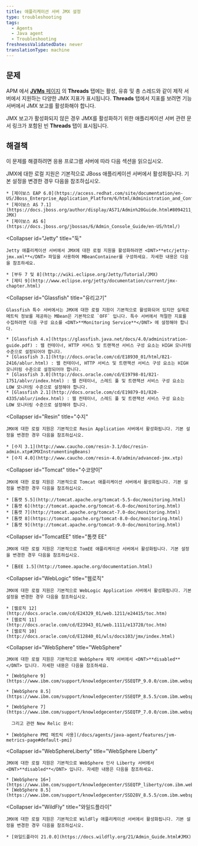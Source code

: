 ```yaml
---
title: 애플리케이션 서버 JMX 설정
type: troubleshooting
tags:
  - Agents
  - Java agent
  - Troubleshooting
freshnessValidatedDate: never
translationType: machine
---
```


## 문제

APM 에서 [<DNT>**JVMs**</DNT> 페이지](/docs/agents/java-agent/features/jvm-metrics-page) 의 <DNT>**Threads**</DNT> 탭에는 활성, 유휴 및 총 스레드와 같이 제작 서버에서 지원하는 다양한 JMX 지표가 표시됩니다. <DNT>**Threads**</DNT> 탭에서 지표를 보려면 기능 서버에서 JMX 보고를 활성화해야 합니다.

JMX 보고가 활성화되지 않은 경우 JMX를 활성화하기 위한 애플리케이션 서버 관련 문서 링크가 포함된 빈 <DNT>**Threads**</DNT> 탭이 표시됩니다.

## 해결책

이 문제를 해결하려면 응용 프로그램 서버에 따라 다음 섹션을 읽으십시오.

<CollapserGroup>
  <Collapser
    id="JBoss"
    title="제이보스"
  >
    JMX에 대한 로컬 지원은 기본적으로 JBoss 애플리케이션 서버에서 활성화됩니다. 기본 설정을 변경한 경우 다음을 참조하십시오.

    * [제이보스 EAP 6.0](https://access.redhat.com/site/documentation/en-US/JBoss_Enterprise_Application_Platform/6/html/Administration_and_Configuration_Guide/index.html)
    * [제이보스 AS 7.1](https://docs.jboss.org/author/display/AS71/Admin%20Guide.html#8094211_AdminGuide-JMX)
    * [제이보스 AS 6](https://docs.jboss.org/jbossas/6/Admin_Console_Guide/en-US/html/)
  </Collapser>

  <Collapser
    id="Jetty"
    title="둑"
  >
    Jetty 애플리케이션 서버에서 JMX에 대한 로컬 지원을 활성화하려면 <DNT>**etc/jetty-jmx.xml**</DNT> 파일을 사용하여 MBeanContainer를 구성하세요. 자세한 내용은 다음을 참조하세요.

    * [부두 7 및 8](http://wiki.eclipse.org/Jetty/Tutorial/JMX)
    * [제티 9](http://www.eclipse.org/jetty/documentation/current/jmx-chapter.html)
  </Collapser>

  <Collapser
    id="Glassfish"
    title="유리고기"
  >
    Glassfish 특수 서버에서는 JMX에 대한 로컬 지원이 기본적으로 활성화되어 있지만 실제로 메트릭 정보를 제공하는 MBean은 기본적으로 `OFF` 입니다. 특수 서버에서 적절한 지표를 수집하려면 다음 구성 요소를 <DNT>**Monitoring Service**</DNT> 에 설정해야 합니다.

    * [Glassfish 4.x](https://glassfish.java.net/docs/4.0/administration-guide.pdf) : 웹 컨테이너, HTTP 서비스 및 트랜잭션 서비스 구성 요소는 HIGH 모니터링 수준으로 설정되어야 합니다.
    * [Glassfish 3.1](http://docs.oracle.com/cd/E18930_01/html/821-2416/ablur.html) : 웹 컨테이너, HTTP 서비스 및 트랜잭션 서비스 구성 요소는 HIGH 모니터링 수준으로 설정되어야 합니다.
    * [Glassfish 3.0](http://docs.oracle.com/cd/E19798-01/821-1751/ablvr/index.html) : 웹 컨테이너, 스레드 풀 및 트랜잭션 서비스 구성 요소는 LOW 모니터링 수준으로 설정해야 합니다.
    * [Glassfish 2.1](http://docs.oracle.com/cd/E19879-01/820-4335/ablur/index.html) : 웹 컨테이너, 스레드 풀 및 트랜잭션 서비스 구성 요소는 LOW 모니터링 수준으로 설정해야 합니다.
  </Collapser>

  <Collapser
    id="Resin"
    title="수지"
  >
    JMX에 대한 로컬 지원은 기본적으로 Resin Application 서버에서 활성화됩니다. 기본 설정을 변경한 경우 다음을 참조하십시오.

    * [수지 3.1](http://www.caucho.com/resin-3.1/doc/resin-admin.xtp#JMXInstrumentingBeans)
    * [수지 4.0](http://www.caucho.com/resin-4.0/admin/advanced-jmx.xtp)
  </Collapser>

  <Collapser
    id="Tomcat"
    title="수코양이"
  >
    JMX에 대한 로컬 지원은 기본적으로 Tomcat 애플리케이션 서버에서 활성화됩니다. 기본 설정을 변경한 경우 다음을 참조하십시오.

    * [톰캣 5.5](http://tomcat.apache.org/tomcat-5.5-doc/monitoring.html)
    * [톰캣 6](http://tomcat.apache.org/tomcat-6.0-doc/monitoring.html)
    * [톰캣 7](http://tomcat.apache.org/tomcat-7.0-doc/monitoring.html)
    * [톰캣 8](https://tomcat.apache.org/tomcat-8.0-doc/monitoring.html)
    * [톰캣 9](http://tomcat.apache.org/tomcat-9.0-doc/monitoring.html)
  </Collapser>

  <Collapser
    id="TomcatEE"
    title="톰캣 EE"
  >
    JMX에 대한 로컬 지원은 기본적으로 TomEE 애플리케이션 서버에서 활성화됩니다. 기본 설정을 변경한 경우 다음을 참조하십시오.

    * [톰EE 1.5](http://tomee.apache.org/documentation.html)
  </Collapser>

  <Collapser
    id="WebLogic"
    title="웹로직"
  >
    JMX에 대한 로컬 지원은 기본적으로 WebLogic Application 서버에서 활성화됩니다. 기본 설정을 변경한 경우 다음을 참조하십시오.

    * [웹로직 12](http://docs.oracle.com/cd/E24329_01/web.1211/e24415/toc.htm)
    * [웹로직 11](http://docs.oracle.com/cd/E23943_01/web.1111/e13728/toc.htm)
    * [웹로직 10](http://docs.oracle.com/cd/E12840_01/wls/docs103/jmx/index.html)
  </Collapser>

  <Collapser
    id="WebSphere"
    title="WebSphere"
  >
    JMX에 대한 로컬 지원은 기본적으로 WebSphere 제작 서버에서 <DNT>**disabled**</DNT> 입니다. 자세한 내용은 다음을 참조하세요.

    * [WebSphere 9](https://www.ibm.com/support/knowledgecenter/SSEQTP_9.0.0/com.ibm.websphere.base.doc/ae/csec_rsecmgr2.html)

    * [WebSphere 8.5](https://www.ibm.com/support/knowledgecenter/SSEQTP_8.5.5/com.ibm.websphere.base.doc/ae/csec_rsecmgr2.html)

    * [WebSphere 7](https://www.ibm.com/support/knowledgecenter/SSEQTP_7.0.0/com.ibm.websphere.base.doc/info/aes/ae/csec_rsecmgr2.html)

      그리고 관련 New Relic 문서:

    * [WebSphere PMI 메트릭 사용](/docs/agents/java-agent/features/jvm-metrics-page#default-pmi)
  </Collapser>

  <Collapser
    id="WebSphereLiberty"
    title="WebSphere Liberty"
  >
    JMX에 대한 로컬 지원은 기본적으로 WebSphere 인사 Liberty 서버에서 <DNT>**disabled**</DNT> 입니다. 자세한 내용은 다음을 참조하세요.

    * [WebSphere 16+](https://www.ibm.com/support/knowledgecenter/SSEQTP_liberty/com.ibm.websphere.wlp.doc/ae/cwlp_java2security.html)
    * [WebSphere 8.5](https://www.ibm.com/support/knowledgecenter/SSD28V_8.5.5/com.ibm.websphere.wlp.core.doc/ae/cwlp_java2security.html)
  </Collapser>

  <Collapser
    id="WildFly"
    title="와일드플라이"
  >
    JMX에 대한 로컬 지원은 기본적으로 WildFly 애플리케이션 서버에서 활성화됩니다. 기본 설정을 변경한 경우 다음을 참조하십시오.

    * [와일드플라이 21.0.0](https://docs.wildfly.org/21/Admin_Guide.html#JMX)
  </Collapser>
</CollapserGroup>